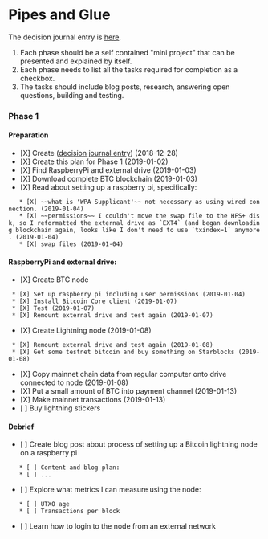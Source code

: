 = Pipes and Glue =
The decision journal entry is [[diary/2018-12-28|here]].

# Each phase should be a self contained "mini project" that can be presented and explained by itself.
# Each phase needs to list all the tasks required for completion as a checkbox.
# The tasks should include blog posts, research, answering open questions, building and testing.

=== Phase 1 ===

==== Preparation ====
* [X] Create ([[diary/2018-12-28|decision journal entry]]) (2018-12-28)
* [X] Create this plan for Phase 1 (2019-01-02) 
* [X] Find RaspberryPi and external drive (2019-01-03)
* [X] Download complete BTC blockchain (2019-01-03)
* [X] Read about setting up a raspberry pi, specifically:
    * [X] ~~what is 'WPA Supplicant'~~ not necessary as using wired connection. (2019-01-04)
    * [X] ~~permissions~~ I couldn't move the swap file to the HFS+ disk, so I reformatted the external drive as `EXT4` (and began downloading blockchain again, looks like I don't need to use `txindex=1` anymore. (2019-01-04)
    * [X] swap files (2019-01-04)

==== RaspberryPi and external drive: ====
* [X] Create BTC node 
  * [X] Set up raspberry pi including user permissions (2019-01-04)
  * [X] Install Bitcoin Core client (2019-01-07)
  * [X] Test (2019-01-07)
  * [X] Remount external drive and test again (2019-01-07)
* [X] Create Lightning node  (2019-01-08)
  * [X] Remount external drive and test again (2019-01-08)
  * [X] Get some testnet bitcoin and buy something on Starblocks (2019-01-08)
* [X] Copy mainnet chain data from regular computer onto drive connected to node (2019-01-08)
* [X] Put a small amount of BTC into payment channel (2019-01-13)
* [X] Make mainnet transactions (2019-01-13)
* [ ] Buy lightning stickers

==== Debrief ====
* [ ] Create blog post about process of setting up a Bitcoin lightning node on a raspberry pi
    * [ ] Content and blog plan:
    * [ ] ...
* [ ] Explore what metrics I can measure using the node:
    * [ ] UTXO age
    * [ ] Transactions per block
* [ ] Learn how to login to the node from an external network
